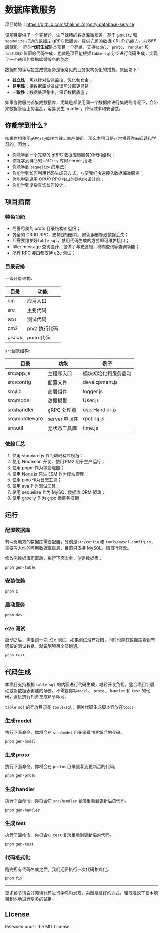# 数据库微服务

项目地址：https://github.com/chakhsu/grpcity-database-service

该项目提供了一个完整的，生产就绪的数据库微服务。基于 `gRPCity` 和 `sequelize` 打造的数据库 gRPC 微服务，提供完整的数据 CRUD 的能力，为 BFF 层赋能。
同时**代码生成**是本项目一个亮点，支持`model`、 `proto`、 `handler` 和 `test` 四处位置的代码生成，也就是项目能根据`table sql`分步进行代码生成，实现了一个通用的数据库微服务的能力。

数据库的读写独立成微服务是很常见的业务架构优化的措施。原因如下：

- **独立性**：可以针对性做监控、优化和安全；
- **易用性**：换数据库或做成读写分离更容易；
- **一致性**：数据处理集中，保证数据质量；

如果各微服务都集成数据库，尤其是都使用同一个数据库进行集成的情况下，会带来数据管理上的混乱，容易发生 conflict，降低效率和安全性。

## 你能学到什么?

如果你想使用`gRPCity`库作为线上生产使用，那么本项目是非常推荐你去阅读和学习的，因为：

- 你能学到一个完整的 gRPC 数据库微服务的代码结构；
- 你能学到详尽的 `gRPCity` 库的 server 用法；
- 你能学到 `sequelize` 的用法；
- 你能学到如何利用代码生成的方式，方便我们快速接入数据库微服务；
- 你能学到通用 CRUD RPC 接口的是如何设计的；
- 你能学到复杂查询如何设计；

## 项目指南

### 特色功能

- 尽善尽美的 proto 目录结构和组织；
- 齐全的 CRUD RPC，支持逻辑删除，避免误删导致数据丢失；
- 只需要维护好`table sql`，使用代码生成的方式即可维护接口；
- filter message 查询设计，提供了与或逻辑，模糊查询等查询功能；
- 所有 RPC 接口都支持 e2e 测试；

### 目录安排

一级目录结构:

目录 | 功能
--- | ---
bin | 应用入口
src | 主要代码
test | 测试代码
pm2 | pm2 执行代码
protos | proto 代码

`src`目录结构:

目录 | 功能 | 例子
--- | --- | ---
src/app.js | 主程序入口 | 模块初始化和服务启动
src/config | 配置文件 | development.js
src/lib | 底层组件 | logger.js
src/model | 数据模型 | User.js
src/handler | gRPC 处理器 | userHandler.js
src/middleware | server 中间件 | rpcLog.js
src/util | 无状态工具库 | time.js

### 依赖汇总

1. 使用 standard.js 作为编码格式规范；
3. 使用 Nodemon 开发，使用 PM2 用于生产运行；
4. 使用 pnpm 作为包管理器；
5. 使用 Node.js 原生 ESM 作为模块管理；
6. 使用 pino 作为日志工具；
7. 使用 ava 作为测试工具；
8. 使用 sequelize 作为 MySQL 数据库 ORM 驱动；
9. 使用 grpcity 作为 grpc 微服务框架；

## 运行

### 配置数据库

有两处地方的数据库需要配置，分别是`src/config` 和 `tools/mysql.config.js`，需要写入你的可用数据库信息，目前只支持 MySQL。请自行修改。

修改完数据库配置后，执行下面命令，创建数据表：

```sh
pnpm gen-table
```

### 安装依赖

```sh
pnpm i
```

### 启动服务

```sh
pnpm dev
```

### e2e 测试

启动之后，需要跑一次 e2e 测试，如果测试没有报错，同时也能在数据库看到有遗留的测试数据，就说明项目全部跑通。

```sh
pnpm test
```

## 代码生成

本项目支持根据 `table sql` 的内容进行代码生成，减轻开发负担。适合项目新启动或新数据表创建的场景。不需要你写`model`、 `proto`、 `handler` 和 `test` 的代码，直接执行相关生成命令即可。

`table sql` 的存放目录在 `tools/sql`，相关代码生成脚本存放在`tools`。

### 生成 model

执行下面命令，你将会在 `src/model` 目录里看到更新后的代码。
```sh
pnpm gen-model
```

### 生成 proto

执行下面命令，你将会在 `protos` 目录里看到更新后的代码。
```sh
pnpm gen-proto
```

### 生成 handler

执行下面命令，你将会在 `src/handler` 目录里看到更新后的代码。
```sh
pnpm gen-handler
```

### 生成 test

执行下面命令，你将会在 `test` 目录里看到更新后的代码。
```sh
pnpm gen-test
```

### 代码格式化

跑完所有代码生成之后，我们还要执行一次代码格式化。

```sh
pnpm fix
```

---

更多细节请自行阅读代码进行学习和发现，实践是最好的方式，强烈建议下载本项目到本地进行更多的试用。

## License

Released under the MIT License.